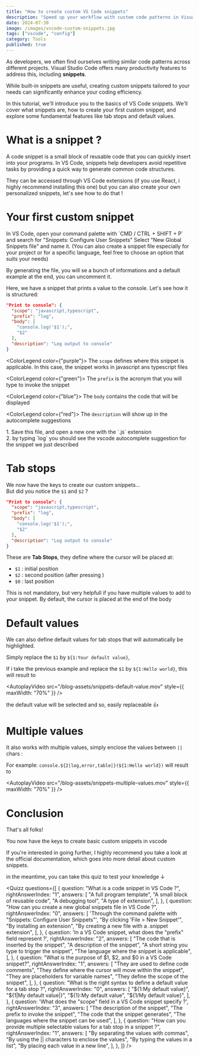 ```yaml
---
title: "How to create custom VS Code snippets"
description: "Speed up your workflow with custom code patterns in Visual Studio Code"
date: 2024-07-30
image: /images/vscode-custom-snippets.jpg
tags: ["vscode", "config"]
category: Tools
published: true
---
```


As developers, we often find ourselves writing similar code patterns across different projects.
Visual Studio Code offers many productivity features to address this, including **snippets**.

<SpacerS />

While built-in snippets are useful, creating custom snippets tailored to your
needs can significantly enhance your coding efficiency.

<SpacerS />

In this tutorial, we'll introduce you to the basics of VS Code snippets.
We'll cover what snippets are, how to create your first custom snippet,
and explore some fundamental features like tab stops and default values.

<SpacerS />

# What is a snippet ?

A code snippet is a small block of reusable code that you can quickly insert into your programs.
In VS Code, snippets help developers avoid repetitive tasks by providing a quick way to generate
common code structures.

<AutoplayVideo src="/blog-assets/snippets-example.mov" />

They can be accessed through VS Code extensions (if you use React, i highly
recommend installing <CustomLink isExternal href='https://marketplace.visualstudio.com/items?itemName=dsznajder.es7-react-js-snippets'>this one</CustomLink>)
but you can also create your own personalized snippets, let's see how to do that !

<SpacerS />

# Your first custom snippet

<Step number={1} title="Set up a new snippets file">
In VS Code, open your command palette with `CMD / CTRL + SHIFT + P` and search for "Snippets: Configure User Snippets"
<SpacerS />
Select "New Global Snippets file" and name it. (You can also create a snippet file especially for your project or for a specific language, feel free to choose an option that suits your needs)

</Step>

<Step number={2} title="Understand the structure">

By generating the file, you will se a bunch of informations and a default example at the end, you can uncomment it.

<SpacerS />

Here, we have a snippet that prints a value to the console.
Let's see how it is structured:

```json {2}#purple {3}#green {4}#blue {8}#red
"Print to console": {
  "scope": "javascript,typescript",
  "prefix": "log",
  "body": [
    "console.log('$1');",
    "$2"
  ],
  "description": "Log output to console"
}
```

<ColorLegend color={"purple"}>
  The `scope` defines where this snippet is applicable. In this case, the
  snippet works in javascript ans typescript files
</ColorLegend>

<ColorLegend color={"green"}>
  The `prefix` is the acronym that you will type to invoke the snippet
</ColorLegend>

<ColorLegend color={"blue"}>
  The `body` contains the code that will be displayed
</ColorLegend>

<ColorLegend color={"red"}>
  The `description` will show up in the autocomplete suggestions
</ColorLegend>

<SpacerS />

</Step>

<Step number={3} title="Try it yourself">
  1. Save this file, and open a new one with the `.js` extension <br />
  2. by typing `log` you should see the vscode autocomplete suggestion for the snippet
  we just described
</Step>

<SpacerM />

# Tab stops

We now have the keys to create our custom snippets... <br/>But did you notice the `$1` and `$2` ?

```json /$1/ /$2/
"Print to console": {
  "scope": "javascript,typescript",
  "prefix": "log",
  "body": [
    "console.log('$1');",
    "$2"
  ],
  "description": "Log output to console"
}
```

These are **Tab Stops**, they define where the cursor will be placed at:

- `$1` : initial position
- `$2` : second position (after pressing <KeyboardKey value='TAB' />)
- `$0` : last position

This is not mandatory, but very helpfull if you have multiple values to add to your snippet. By default, the cursor is placed at the end of the body

# Default values

<SpacerXS />

We can also define default values for tab stops that will automatically be highlighted.

<SpacerS />

Simply replace the `$1` by `${1:Your default value}`,

<SpacerS />

If i take the previous example and replace the `$1` by `${1:Hello world}`, this will result to

<AutoplayVideo
  src="/blog-assets/snippets-default-value.mov"
  style={{ maxWidth: "70%" }}
/>

the default value will be selected and so, easily replaceable 👍

# Multiple values

<SpacerXS />

It also works with multiple values, simply enclose the values between `||` chars :

For example: `console.${2|log,error,table|}(${1:Hello world})` will result to

<AutoplayVideo
  src="/blog-assets/snippets-multiple-values.mov"
  style={{ maxWidth: "70%" }}
/>

# Conclusion

That's all folks!

You now have the keys to create basic custom snippets in vscode

<SpacerS />

If you're interested in going further, I highly recommend you take a look at the <CustomLink isExternal href="https://code.visualstudio.com/docs/editor/userdefinedsnippets">
official documentation</CustomLink>, which goes into more detail about custom snippets.

<SpacerS />

in the meantime, you can take this quiz to test your knowledge ↓

<SpacerM />

<Quizz
  questions={[
    {
      question: "What is a code snippet in VS Code ?",
      rightAnswerIndex: "1",
      answers: [
        "A full program template",
        "A small block of reusable code",
        "A debugging tool",
        "A type of extension",
      ],
    },
    {
      question: "How can you create a new global snippets file in VS Code ?",
      rightAnswerIndex: "0",
      answers: [
        'Through the command palette with "Snippets: Configure User Snippets"',
        "By clicking 'File > New Snippet'",
        "By installing an extension",
        "By creating a new file with a .snippet extension",
      ],
    },
    {
      question:
        'In a VS Code snippet, what does the "prefix" field represent ?',
      rightAnswerIndex: "2",
      answers: [
        "The code that is inserted by the snippet",
        "A description of the snippet",
        "A short string you type to trigger the snippet",
        "The language where the snippet is applicable",
      ],
    },
    {
      question: "What is the purpose of $1, $2, and $0 in a VS Code snippet?",
      rightAnswerIndex: "1",
      answers: [
        "They are used to define code comments",
        "They define where the cursor will move within the snippet",
        "They are placeholders for variable names",
        "They define the scope of the snippet",
      ],
    },
    {
      question:
        "What is the right syntax to define a default value for a tab stop ?",
      rightAnswerIndex: "0",
      answers: [
        "${1:My default value}",
        "${1|My default value|}",
        "${1}:My default value",
        "${1/My default value}",
      ],
    },
    {
      question: 'What does the "scope" field in a VS Code snippet specify ?',
      rightAnswerIndex: "3",
      answers: [
        "The description of the snippet",
        "The prefix to invoke the snippet",
        "The code that the snippet generates",
        "The languages where the snippet can be used",
      ],
    },
    {
      question:
        "How can you provide multiple selectable values for a tab stop in a snippet ?",
      rightAnswerIndex: "1",
      answers: [
        "By separating the values with commas",
        "By using the || characters to enclose the values",
        "By typing the values in a list",
        "By placing each value in a new line",
      ],
    },
  ]}
/>

